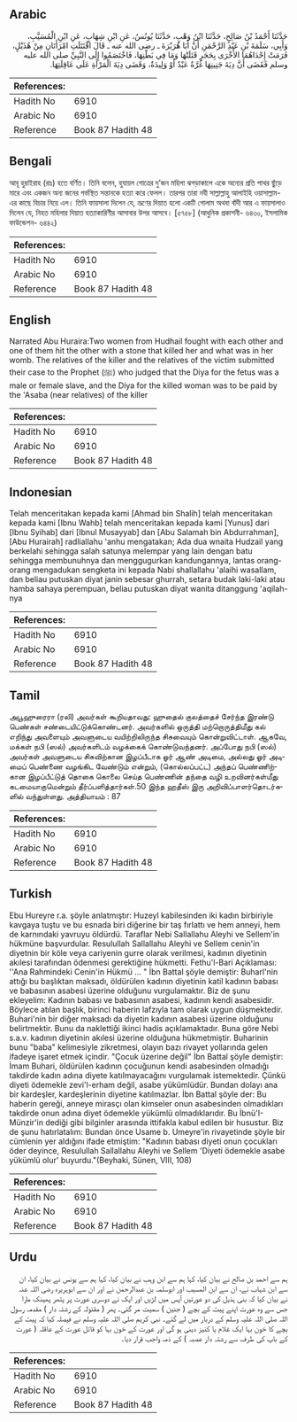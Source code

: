 ## Arabic


<div dir="rtl" lang="ar" style={{fontSize:'larger',backgroundColor:'#f8f9fa',padding:20}}>
حَدَّثَنَا أَحْمَدُ بْنُ صَالِحٍ، حَدَّثَنَا ابْنُ وَهْبٍ، حَدَّثَنَا يُونُسُ، عَنِ ابْنِ شِهَابٍ، عَنِ ابْنِ الْمُسَيَّبِ، وَأَبِي، سَلَمَةَ بْنِ عَبْدِ الرَّحْمَنِ أَنَّ أَبَا هُرَيْرَةَ ـ رضى الله عنه ـ قَالَ اقْتَتَلَتِ امْرَأَتَانِ مِنْ هُذَيْلٍ، فَرَمَتْ إِحْدَاهُمَا الأُخْرَى بِحَجَرٍ قَتَلَتْهَا وَمَا فِي بَطْنِهَا، فَاخْتَصَمُوا إِلَى النَّبِيِّ صلى الله عليه وسلم فَقَضَى أَنَّ دِيَةَ جَنِينِهَا غُرَّةٌ عَبْدٌ أَوْ وَلِيدَةٌ، وَقَضَى دِيَةَ الْمَرْأَةِ عَلَى عَاقِلَتِهَا‏.‏
</div>
<div style={{backgroundColor:'#f8f9fa',padding:20, marginBottom: 10}}><table> <thead> <tr> <th>References:</th> <th></th> </tr> </thead> <tbody><tr><td>Hadith No</td><td>6910</td></tr><tr><td>Arabic No</td><td>6910</td></tr><tr><td>Reference</td><td>Book 87 Hadith 48</td></tr></tbody></table></div>

## Bengali


<div dir="ltr" lang="bn" style={{fontSize:'larger',backgroundColor:'#f8f9fa',padding:20}}>
আবূ হুরাইরাহ (রাঃ) হতে বর্ণিত। তিনি বলেন, হুযায়ল গোত্রের দু’জন মহিলা ঝগড়াকালে একে অন্যের প্রতি পাথর ছুঁড়ে মারে এবং একজন অন্য জনের গর্ভস্থিত সন্তানকে হত্যা করে ফেলল। তারপর তারা নবী সাল্লাল্লাহু আলাইহি ওয়াসাল্লাম-এর কাছে বিচার নিয়ে এল। তিনি ফায়সালা দিলেন যে, ভ্রূণের দিয়াত হলো একটি গোলাম অথবা বাঁদী আর এ ফায়সালাও দিলেন যে, নিহত মহিলার দিয়াত হত্যাকারিণীর আসাবার উপর আসবে। [৫৭৫৮] (আধুনিক প্রকাশনী- ৬৪৩০, ইসলামিক ফাউন্ডেশন- ৬৪৪২)
</div>
<div style={{backgroundColor:'#f8f9fa',padding:20, marginBottom: 10}}><table> <thead> <tr> <th>References:</th> <th></th> </tr> </thead> <tbody><tr><td>Hadith No</td><td>6910</td></tr><tr><td>Arabic No</td><td>6910</td></tr><tr><td>Reference</td><td>Book 87 Hadith 48</td></tr></tbody></table></div>

## English


<div dir="ltr" lang="en" style={{fontSize:'larger',backgroundColor:'#f8f9fa',padding:20}}>
Narrated Abu Huraira:Two women from Hudhail fought with each other and one of them hit the other with a stone that killed her and what was in her womb. The relatives of the killer and the relatives of the victim submitted their case to the Prophet (ﷺ) who judged that the Diya for the fetus was a male or female slave, and the Diya for the killed woman was to be paid by the 'Asaba (near relatives) of the killer
</div>
<div style={{backgroundColor:'#f8f9fa',padding:20, marginBottom: 10}}><table> <thead> <tr> <th>References:</th> <th></th> </tr> </thead> <tbody><tr><td>Hadith No</td><td>6910</td></tr><tr><td>Arabic No</td><td>6910</td></tr><tr><td>Reference</td><td>Book 87 Hadith 48</td></tr></tbody></table></div>

## Indonesian


<div dir="ltr" lang="id" style={{fontSize:'larger',backgroundColor:'#f8f9fa',padding:20}}>
Telah menceritakan kepada kami [Ahmad bin Shalih] telah menceritakan kepada kami [Ibnu Wahb] telah menceritakan kepada kami [Yunus] dari [Ibnu Syihab] dari [Ibnul Musayyab] dan [Abu Salamah bin Abdurrahman], [Abu Hurairah] radliallahu 'anhu mengatakan; Ada dua wnaita Hudzail yang berkelahi sehingga salah satunya melempar yang lain dengan batu sehingga membunuhnya dan menggugurkan kandungannya, lantas orang-orang mengadukan sengketa ini kepada Nabi shallallahu 'alaihi wasallam, dan beliau putuskan diyat janin sebesar ghurrah, setara budak laki-laki atau hamba sahaya perempuan, beliau putuskan diyat wanita ditanggung 'aqilah-nya
</div>
<div style={{backgroundColor:'#f8f9fa',padding:20, marginBottom: 10}}><table> <thead> <tr> <th>References:</th> <th></th> </tr> </thead> <tbody><tr><td>Hadith No</td><td>6910</td></tr><tr><td>Arabic No</td><td>6910</td></tr><tr><td>Reference</td><td>Book 87 Hadith 48</td></tr></tbody></table></div>

## Tamil


<div dir="ltr" lang="ta" style={{fontSize:'larger',backgroundColor:'#f8f9fa',padding:20}}>
அபூஹுரைரா (ரலி) அவர்கள் கூறியதாவது: ஹுதைல் குலத்தைச் சேர்ந்த இரண்டு பெண்கள் சண்டையிட்டுக்கொண்டனர். அவர்களில் ஒருத்தி மற்றொருத்திமீது கல் எறிந்து அவளையும் அவளுடைய வயிற்றிலிருந்த சிசுவையும் கொன்றுவிட்டாள். ஆகவே, மக்கள் நபி (ஸல்) அவர்களிடம் வழக்கைக் கொண்டுவந்தனர். அப்போது நபி (ஸல்) அவர்கள் அவளுடைய சிசுவிற்கான இழப்பீடாக ஓர் ஆண் அடிமை, அல்லது ஓர் அடிமைப் பெண்ணை வழங்கிட வேண்டும் என்றும், (கொல்லப்பட்ட) அந்தப் பெண்ணிற்கான இழப்பீட்டுத் தொகை கொலை செய்த பெண்ணின் தந்தை வழி உறவினர்கள்மீது கடமையாகுமென்றும் தீர்ப்பளித்தார்கள்.50 இந்த ஹதீஸ் இரு அறிவிப்பாளர்தொடர்களில் வந்துள்ளது. அத்தியாயம் : 87
</div>
<div style={{backgroundColor:'#f8f9fa',padding:20, marginBottom: 10}}><table> <thead> <tr> <th>References:</th> <th></th> </tr> </thead> <tbody><tr><td>Hadith No</td><td>6910</td></tr><tr><td>Arabic No</td><td>6910</td></tr><tr><td>Reference</td><td>Book 87 Hadith 48</td></tr></tbody></table></div>

## Turkish


<div dir="ltr" lang="tr" style={{fontSize:'larger',backgroundColor:'#f8f9fa',padding:20}}>
Ebu Hureyre r.a. şöyle anlatmıştır: Huzeyl kabilesinden iki kadın birbiriyle kavgaya tuştu ve bu esnada biri diğerine bir taş fırlattı ve hem anneyi, hem de karnındaki yavruyu öldürdü. Taraflar Nebi Sallallahu Aleyhi ve Sellem'in hükmüne başvurdular. Resulullah Sallallahu Aleyhi ve Sellem cenin'in diyetnin bir köle veya cariyenin gurre olarak verilmesi, kadının diyetinin akılesi tarafından ödenmesi gerektiğine hükmetti. Fethu'l-Bari Açıklaması: ''Ana Rahmindeki Cenin'in Hükmü ... " İbn Battal şöyle demiştir: Buharl'nin attığı bu başlıktan maksadı, öldürülen kadının diyetinin katil kadının babası ve babasının asabesi üzerine olduğunu vurgulamaktır. Biz de şunu ekleyelim: Kadının babası ve babasının asabesi, kadının kendi asabesidir. Böylece atılan başlık, birinci haberin lafzıyla tam olarak uygun düşmektedir. Buhari'nin bir diğer maksadı da diyetin kadının asabesi üzerine olduğunu belirtmektir. Bunu da naklettiği ikinci hadis açıklamaktadır. Buna göre Nebi s.a.v. kadının diyetinin akılesi üzerine olduğuna hükmetmiştir. Buharinin bunu "baba" kelimesiyle zikretmesi, olayın bazı rivayet yollarında gelen ifadeye işaret etmek içindir. "Çocuk üzerine değil" İbn Battal şöyle demiştir: İmam Buhari, öldürülen kadının çocuğunun kendi asabesinden olmadığı takdirde kadın adına diyete katıImayacağını vurgulamak istemektedir. Çünkü diyeti ödemekle zevi'l-erham değil, asabe yükümlüdür. Bundan dolayı ana bir kardeşler, kardeşlerinin diyetine katılmazlar. İbn Battal şöyle der: Bu haberin gereği, anneye mirasçı olan kimseler onun asabesinden olmadıkları takdirde onun adına diyet ödemekle yükümlü olmadıklarıdır. Bu İbnü'I-Münzir'in dediği gibi bilginler arasında ittifakla kabul edilen bir husustur. Biz de şunu hatırlatalım: Bundan önce Usame b. Umeyre'in rivayetinde şöyle bir cümlenin yer aldığını ifade etmiştim: "Kadının babası diyeti onun çocukları öder deyince, Resulullah Sallallahu Aleyhi ve Sellem 'Diyeti ödemekle asabe yükümlü olur' buyurdu."(Beyhaki, Sünen, VIII, 108)
</div>
<div style={{backgroundColor:'#f8f9fa',padding:20, marginBottom: 10}}><table> <thead> <tr> <th>References:</th> <th></th> </tr> </thead> <tbody><tr><td>Hadith No</td><td>6910</td></tr><tr><td>Arabic No</td><td>6910</td></tr><tr><td>Reference</td><td>Book 87 Hadith 48</td></tr></tbody></table></div>

## Urdu


<div dir="rtl" lang="ur" style={{fontSize:'larger',backgroundColor:'#f8f9fa',padding:20}}>
ہم سے احمد بن صالح نے بیان کیا، کہا ہم سے ابن وہب نے بیان کیا، کہا ہم سے یونس نے بیان کیا، ان سے ابن شہاب نے، ان سے ابن المسیب اور ابوسلمہ بن عبدالرحمٰن نے اور ان سے ابوہریرہ رضی اللہ عنہ نے بیان کیا کہ بنی ہذیل کی دو عورتیں آپس میں لڑیں اور ایک نے دوسری عورت پر پتھر پھینک مارا جس سے وہ عورت اپنے پیٹ کے بچے ( جنین ) سمیت مر گئی۔ پھر ( مقتولہ کے رشتہ دار ) مقدمہ رسول اللہ صلی اللہ علیہ وسلم کے دربار میں لے گئے۔ نبی کریم صلی اللہ علیہ وسلم نے فیصلہ کیا کہ پیٹ کے بچے کا خون بہا ایک غلام یا کنیز دینی ہو گی اور عورت کے خون بہا کو قاتل عورت کے عاقلہ ( عورت کے باپ کی طرف سے رشتہ دار عصبہ ) کے ذمہ واجب قرار دیا۔
</div>
<div style={{backgroundColor:'#f8f9fa',padding:20, marginBottom: 10}}><table> <thead> <tr> <th>References:</th> <th></th> </tr> </thead> <tbody><tr><td>Hadith No</td><td>6910</td></tr><tr><td>Arabic No</td><td>6910</td></tr><tr><td>Reference</td><td>Book 87 Hadith 48</td></tr></tbody></table></div>